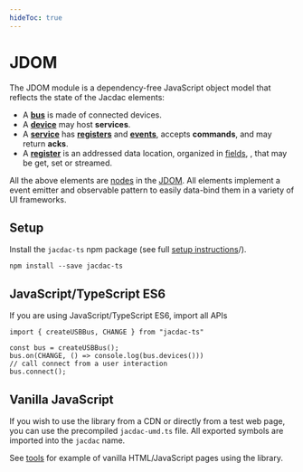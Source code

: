 ```yaml
---
hideToc: true
---
```


# JDOM

The JDOM module is a dependency-free JavaScript object model 
that reflects the state of the Jacdac elements:

- A **[bus](/clients/web/jdom/bus/)** is made of connected devices.
- A **[device](/clients/web/jdom/device/)** may host **services**.
- A **[service](/clients/web/jdom/service/)** has **[registers](/clients/web/jdom/register/)** and **[events](/clients/web/jdom/event/)**, accepts **commands**,
and may return **acks**. 
- A **[register](/clients/web/jdom/register/)** is an addressed data location, organized in [fields](/clients/web/jdom/field/),
, that may be get, set or streamed. 

All the above elements are [nodes](/clients/web/jdom/node/) in the [JDOM](/clients/web/jdom/). All elements implement a event emitter and observable pattern to
easily data-bind them in a variety of UI frameworks.

## Setup

Install the ``jacdac-ts`` npm package (see full [setup instructions](/clients/web/setup)/).

```
npm install --save jacdac-ts
```

## JavaScript/TypeScript ES6

If you are using JavaScript/TypeScript ES6, import all APIs 

```vanilla
import { createUSBBus, CHANGE } from "jacdac-ts"

const bus = createUSBBus();
bus.on(CHANGE, () => console.log(bus.devices()))
// call connect from a user interaction
bus.connect();
```

## Vanilla JavaScript

If you wish to use the library from a CDN or directly from a test web page, you can use the precompiled
``jacdac-umd.ts`` file. All exported symbols are imported into the ``jacdac`` name.

See [tools](/tools/) for example of vanilla HTML/JavaScript pages using the library.
